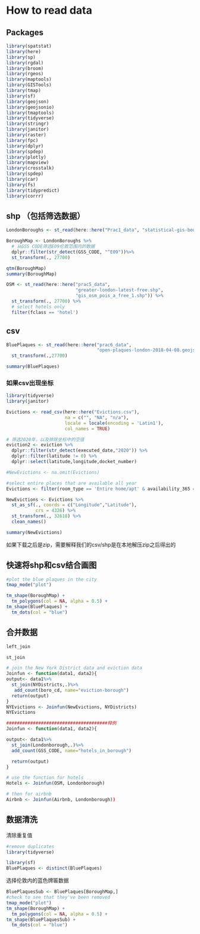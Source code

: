 # How to read data

## Packages

```r
library(spatstat)
library(here)
library(sp)
library(rgdal)
library(broom)
library(rgeos)
library(maptools)
library(GISTools)
library(tmap)
library(sf)
library(geojson)
library(geojsonio)
library(tmaptools)
library(tidyverse)
library(stringr)
library(janitor)
library(raster)
library(fpc)
library(dplyr)
library(spdep)
library(plotly)
library(mapview)
library(crosstalk)
library(spdep)
library(car)
library(fs)
library(tidypredict)
library(corrr)
```

## shp （包括筛选数据）

```r
LondonBoroughs <- st_read(here::here("Prac1_data", "statistical-gis-boundaries-london", "ESRI", "London_Borough_Excluding_MHW.shp"))

BoroughMap <- LondonBoroughs %>%
  # 从GSS CODE筛选E09伦敦范围内的数据
  dplyr::filter(str_detect(GSS_CODE, "^E09"))%>%
  st_transform(., 27700)

qtm(BoroughMap)
summary(BoroughMap)
```

```r
OSM <- st_read(here::here("prac5_data",
                          "greater-london-latest-free.shp", 
                          "gis_osm_pois_a_free_1.shp")) %>%
  st_transform(., 27700) %>%
  # select hotels only
  filter(fclass == 'hotel')
```

## csv

```r
BluePlaques <- st_read(here::here("prac6_data",
                                  "open-plaques-london-2018-04-08.geojson")) %>%
  st_transform(.,27700)

summary(BluePlaques)
```

### 如果csv出现坐标

```r
library(tidyverse)
library(janitor)

Evictions <- read_csv(here::here("Evictions.csv"),
                      na = c("", "NA", "n/a"), 
                      locale = locale(encoding = 'Latin1'), 
                      col_names = TRUE)

# 筛选2020年，以及排除坐标中的空值
eviction2 <- eviction %>% 
  dplyr::filter(str_detect(executed_date,"2020")) %>% 
  dplyr::filter(latitude != 0) %>% 
  dplyr::select(latitude,longitude,docket_number)

#NewEvictions <- na.omit(Evictions)

#select entire places that are available all year
Evictions <- filter(room_type == 'Entire home/apt' & availability_365 =='365')

NewEvictions <- Evictions %>% 
  st_as_sf(., coords = c("Longitude","Latitude"),
           crs = 4326) %>%
  st_transform(., 32618) %>% 
  clean_names()

summary(NewEvictions)
```

如果下载之后是zip，需要解释我们的csv/shp是在本地解压zip之后得出的

## 快速将shp和csv结合画图

```r
#plot the blue plaques in the city
tmap_mode("plot")
```

```r
tm_shape(BoroughMap) +
  tm_polygons(col = NA, alpha = 0.5) +
tm_shape(BluePlaques) +
  tm_dots(col = "blue")
```

## 合并数据

```r
left_join
```

```r
st_join
```

```r
# join the New York District data and eviction data
Joinfun <- function(data1, data2){
output<- data1%>%
  st_join(NYDistricts,.)%>%
   add_count(boro_cd, name="eviction-borough") 
  return(output)
}
NYEvictions <- Joinfun(NewEvictions, NYDistricts)
NYEvictions

######################################释例
Joinfun <- function(data1, data2){

output<- data1%>%
  st_join(Londonborough,.)%>%
  add_count(GSS_CODE, name="hotels_in_borough") 

  return(output)
}

# use the function for hotels
Hotels <- Joinfun(OSM, Londonborough)

# then for airbnb
Airbnb <- Joinfun(Airbnb, Londonborough))
```

## 数据清洗

清除重复值

```r
#remove duplicates
library(tidyverse)

library(sf)
BluePlaques <- distinct(BluePlaques)
```

选择伦敦内的蓝色牌匾数据

```r
BluePlaquesSub <- BluePlaques[BoroughMap,]
#check to see that they've been removed
tmap_mode("plot")
tm_shape(BoroughMap) +
  tm_polygons(col = NA, alpha = 0.5) +
tm_shape(BluePlaquesSub) +
  tm_dots(col = "blue")
```
